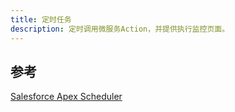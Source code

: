 ```yaml
---
title: 定时任务
description: 定时调用微服务Action，并提供执行监控页面。
---
```


## 参考

[Salesforce Apex Scheduler](https://developer.salesforce.com/docs/atlas.en-us.apexcode.meta/apexcode/apex_scheduler.htm)